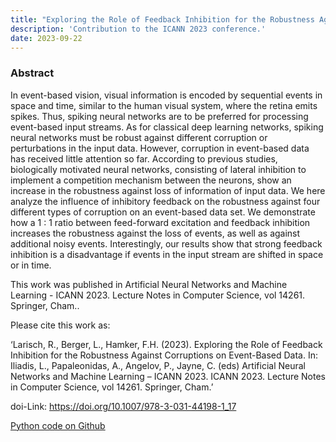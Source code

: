 ```yaml
---
title: "Exploring the Role of Feedback Inhibition for the Robustness Against Corruptions on Event-Based Data"
description: 'Contribution to the ICANN 2023 conference.'
date: 2023-09-22
---
```


### Abstract

In event-based vision, visual information is encoded by sequential events in space and time, similar to the human visual system, where the retina emits spikes. Thus, spiking neural networks are to be preferred for processing event-based input streams. As for classical deep learning networks, spiking neural networks must be robust against different corruption or perturbations in the input data. However, corruption in event-based data has received little attention so far. According to previous studies, biologically motivated neural networks, consisting of lateral inhibition to implement a competition mechanism between the neurons, show an increase in the robustness against loss of information of input data. We here analyze the influence of inhibitory feedback on the robustness against four different types of corruption on an event-based data set. We demonstrate how a 1 : 1 ratio between feed-forward excitation and feedback inhibition increases the robustness against the loss of events, as well as against additional noisy events. Interestingly, our results show that strong feedback inhibition is a disadvantage if events in the input stream are shifted in space or in time. 

This work was published in Artificial Neural Networks and Machine Learning - ICANN 2023. Lecture Notes in Computer Science, vol 14261. Springer, Cham..

Please cite this work as:

'Larisch, R., Berger, L., Hamker, F.H. (2023). Exploring the Role of Feedback Inhibition for the Robustness Against Corruptions on Event-Based Data. In: Iliadis, L., Papaleonidas, A., Angelov, P., Jayne, C. (eds) Artificial Neural Networks and Machine Learning – ICANN 2023. ICANN 2023. Lecture Notes in Computer Science, vol 14261. Springer, Cham.' 


doi-Link: [https://doi.org/10.1007/978-3-031-44198-1_17](https://doi.org/10.1007/978-3-031-44198-1_17)

<p></p>

[Python code on Github](https://github.com/hamkerlab/Larisch2023_EventBasedSNN)

